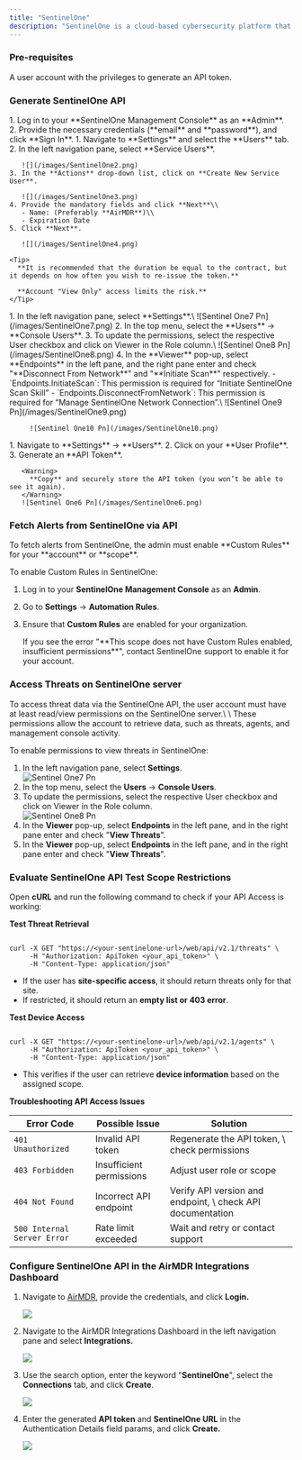 ```yaml
---
title: "SentinelOne"
description: "SentinelOne is a cloud-based cybersecurity platform that helps protect against cyber threats such as malware, ransomware, and advanced persistent threats (APTs)."
---
```


### Pre-requisites

<Tip>
  A user account with the privileges to generate an API token.
</Tip>

### Generate SentinelOne API

<Steps>
  <Step title="Access SentinelOne Management Console">
    1. Log in to your **SentinelOne Management Console** as an **Admin**.
    2. Provide the necessary credentials (**email** and **password**), and click **Sign In**.
  </Step>
  <Step title="Create a New Service User">
    1. Navigate to **Settings** and select the **Users** tab.
    2. In the left navigation pane, select **Service Users**.

       ![](/images/SentinelOne2.png)
    3. In the **Actions** drop-down list, click on **Create New Service User**.

       ![](/images/SentinelOne3.png)
    4. Provide the mandatory fields and click **Next**\\
       - Name: (Preferably **AirMDR**)\\
       - Expiration Date
    5. Click **Next**.

       ![](/images/SentinelOne4.png)

    <Tip>
      **It is recommended that the duration be equal to the contract, but it depends on how often you wish to re-issue the token.** 

      **Account "View Only" access limits the risk.**
    </Tip>
  </Step>
  <Step title="Assign User Permissions">
    1. In the left navigation pane, select **Settings**.\
       ![Sentinel One7 Pn](/images/SentinelOne7.png)
    2. In the top menu, select the **Users** → **Console Users**.
    3. To update the permissions, select the respective User checkbox and click on Viewer in the Role column.\
       ![Sentinel One8 Pn](/images/SentinelOne8.png)
    4. In the **Viewer** pop-up, select **Endpoints** in the left pane, and the right pane enter and check "**Disconnect From Network**" and "**Initiate Scan**" respectively.
       - `Endpoints.InitiateScan`: This permission is required for “Initiate SentinelOne Scan Skill”
       - `Endpoints.DisconnectFromNetwork`: This permission is required for “Manage SentinelOne Network Connection”.\
         ![Sentinel One9 Pn](/images/SentinelOne9.png)

         ![Sentinel One10 Pn](/images/SentinelOne10.png)
  </Step>
  <Step title="Generate an API Token">
    1. Navigate to **Settings** → **Users**.
    2. Click on your **User Profile**.
    3. Generate an **API Token**.

       <Warning>
         **Copy** and securely store the API token (you won’t be able to see it again).
       </Warning>
       ![Sentinel One6 Pn](/images/SentinelOne6.png)
  </Step>
</Steps>

### Fetch Alerts from SentinelOne via API

<Note>
  To fetch alerts from SentinelOne, the admin must enable **Custom Rules** for your **account** or **scope**.
</Note>

To enable Custom Rules in SentinelOne:

1. Log in to your **SentinelOne Management Console** as an **Admin**.
2. Go to **Settings** → **Automation Rules**.
3. Ensure that **Custom Rules** are enabled for your organization.

   <Tip>
     If you see the error "**This scope does not have Custom Rules enabled, insufficient permissions**", contact SentinelOne support to enable it for your account.
   </Tip>

### Access Threats on SentinelOne server

<Note>
  To access threat data via the SentinelOne API, the user account must have at least read/view permissions on the SentinelOne server.\
  \
  These permissions allow the account to retrieve data, such as threats, agents, and management console activity.
</Note>

To enable permissions to view threats in SentinelOne:

1. In the left navigation pane, select **Settings**.\
   ![Sentinel One7 Pn](/images/SentinelOne7.png)
2. In the top menu, select the **Users** → **Console Users**.
3. To update the permissions, select the respective User checkbox and click on Viewer in the Role column.\
   ![Sentinel One8 Pn](/images/SentinelOne8.png)
4. In the **Viewer** pop-up, select **Endpoints** in the left pane, and in the right pane enter and check "**View Threats**".
5. In the **Viewer** pop-up, select **Endpoints** in the left pane, and in the right pane enter and check "**View Threats**".

### Evaluate SentinelOne API Test Scope Restrictions

Open **cURL** and run the following command to check if your API Access is working:

**Test Threat Retrieval**

```

curl -X GET "https://<your-sentinelone-url>/web/api/v2.1/threats" \
     -H "Authorization: ApiToken <your_api_token>" \
     -H "Content-Type: application/json"
```

- If the user has **site-specific access**, it should return threats only for that site.
- If restricted, it should return an **empty list or 403 error**.

**Test Device Access**

```

curl -X GET "https://<your-sentinelone-url>/web/api/v2.1/agents" \
     -H "Authorization: ApiToken <your_api_token>" \
     -H "Content-Type: application/json"
```

- This verifies if the user can retrieve **device information** based on the assigned scope.

**Troubleshooting API Access Issues**

| Error Code                  | Possible Issue           | Solution                                                    |
| --------------------------- | ------------------------ | ----------------------------------------------------------- |
| `401 Unauthorized`          | Invalid API token        | Regenerate the API token, \\ check permissions              |
| `403 Forbidden`             | Insufficient permissions | Adjust user role or scope                                   |
| `404 Not Found`             | Incorrect API endpoint   | Verify API version and endpoint, \\ check API documentation |
| `500 Internal Server Error` | Rate limit exceeded      | Wait and retry or contact support                           |

### Configure SentinelOne API in the AirMDR Integrations Dashboard

1. Navigate to [AirMDR](https://app.airmdr.com/auth/login), provide the credentials, and click **Login.**

   ![](/images/Datadog11.png)
2. Navigate to the AirMDR Integrations Dashboard in the left navigation pane and select **Integrations.**

   ![](/images/Datadog9.png)
3. Use the search option, enter the keyword "**SentinelOne**", select the **Connections** tab, and click **Create**.

   ![](/images/SentinelOne.png)
4. Enter the generated **API token** and **SentinelOne URL** in the Authentication Details field params, and click **Create.**

   ![](/images/SentinelOne1.png)